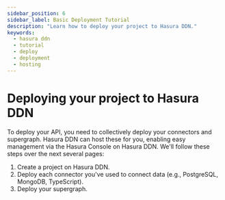```yaml
---
sidebar_position: 6
sidebar_label: Basic Deployment Tutorial
description: "Learn how to deploy your project to Hasura DDN."
keywords:
  - hasura ddn
  - tutorial
  - deploy
  - deployment
  - hosting
---
```


# Deploying your project to Hasura DDN

To deploy your API, you need to collectively deploy your connectors and supergraph. Hasura DDN can host these for you,
enabling easy management via the Hasura Console on Hasura DDN. We'll follow these steps over the next several pages:

1. Create a project on Hasura DDN.
2. Deploy each connector you've used to connect data (e.g., PostgreSQL, MongoDB, TypeScript).
3. Deploy your supergraph.
